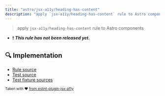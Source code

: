 ```yaml
---
title: "astro/jsx-a11y/heading-has-content"
description: "apply `jsx-a11y/heading-has-content` rule to Astro components"
---
```


> apply `jsx-a11y/heading-has-content` rule to Astro components

- ❗ <badge text="This rule has not been released yet." vertical="middle" type="error"> **_This rule has not been released yet._** </badge>



## 🔍 Implementation

- [Rule source](https://github.com/ota-meshi/eslint-plugin-astro/blob/main/src/rules/jsx-a11y/heading-has-content.ts)
- [Test source](https://github.com/ota-meshi/eslint-plugin-astro/blob/main/tests/src/rules/jsx-a11y/heading-has-content.ts)
- [Test fixture sources](https://github.com/ota-meshi/eslint-plugin-astro/tree/main/tests/fixtures/rules/jsx-a11y/heading-has-content)

<sup>Taken with ❤️ [from eslint-plugin-jsx-a11y](https://github.com/jsx-eslint/eslint-plugin-jsx-a11y/tree/HEAD/docs/rules/heading-has-content.md)</sup>
